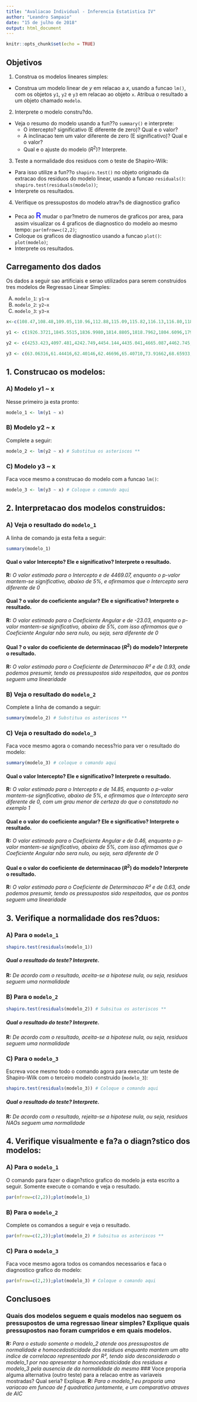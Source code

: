 ```yaml
---
title: "Avaliacao Individual - Inferencia Estatistica IV"
author: "Leandro Sampaio"
date: "15 de julho de 2018"
output: html_document
---
```


```r
knitr::opts_chunk$set(echo = TRUE)
```

## Objetivos

1. Construa os modelos lineares simples:
  - Construa um modelo linear de $y$ em relacao a $x$, usando a funcao `lm()`, com os objetos `y1`, `y2` e `y3` em relacao ao objeto `x`. Atribua o resultado a um objeto chamado `modelo`.

2. Interprete o modelo constru?do.
  - Veja o resumo do modelo usando a fun??o `summary()` e interprete:
    - O intercepto? significativo (E diferente de zero)? Qual e o valor?
    - A inclinacao tem um valor diferente de zero (E significativo)? Qual e o valor?
    - Qual e o ajuste do modelo ($R^2$)? Interprete.
    
3. Teste a normalidade dos residuos com o teste de Shapiro-Wilk:
  - Para isso utilize a fun??o `shapiro.test()` no objeto originado da extracao dos residuos do modelo linear, usando a funcao `residuals()`: `shapiro.test(residuals(modelo))`;
  - Interprete os resultados.
  
4. Verifique os pressupostos do modelo atrav?s de diagnostico grafico
  - Peca ao <span style="color:blue; font-size:22px">R</span> mudar o par?metro de numeros de graficos por area, para assim visualizar os 4 graficos de diagnostico do modelo ao mesmo tempo: `par(mfrow=c(2,2)`;
  - Coloque os graficos de diagnostico usando a funcao `plot()`: `plot(modelo)`;
  - Interprete os resultados.

## Carregamento dos dados

Os dados a seguir sao artificiais e serao utilizados para serem construidos tres modelos de Regressao Linear Simples:

A) `modelo_1`: `y1~x`
B) `modelo_2`: `y2~x`
C) `modelo_3`: `y3~x`

```r
x<-c(108.47,108.48,109.05,110.96,112.88,115.09,115.82,116.13,116.80,118.17,118.29,120.44,120.87,121.54,122.62,123.24,125.12,125.53,126.93,127.37,127.44,127.72,128.45,128.73,129.80,129.84,130.09,131.45,132.19,132.85,133.09,134.51,134.62,135.16,135.58,137.31,139.23,140.44,141.63,142.73,142.79,144.01,144.28,145.42,145.44,146.01,146.09,148.09,154.06,156.25)

y1 <- c(1926.3721,1845.5515,1836.9980,1814.8805,1818.7962,1804.6096,1799.2322,1831.1906,1785.4772,1816.7777,1724.7038,1672.9853,1686.6314,1757.8150,1657.6412,1564.5890,1598.9946,1723.5855,1542.1951,1598.8229,1559.7419,1571.9879,1526.9370,1404.5772,1483.3856,1585.6335,1441.7037,1609.2995,1533.9665,1365.9530,1517.2563,1236.0364,1496.6813,1362.1404,1440.2983,1309.6284,1249.1757,1255.1477,1183.9964,1171.6898,1203.4191,1146.1817,1187.4105,1030.8754,1077.6073,1125.5328,1091.1814,1013.9322,798.4727,759.3948)

y2 <- c(4253.423,4097.481,4242.749,4454.144,4435.041,4665.087,4462.745,4543.369,4344.700,4545.284,4514.208,4557.666,4683.720,4841.999,4814.493,4677.904,4703.944,4839.280,4658.370,4762.315,4863.913,5004.870,4789.697,4917.050,4960.285,4767.971,4887.572,4954.036,4916.751,5005.066,4943.923,5060.897,4951.924,4928.904,5290.459,4913.642,5108.266,5047.120,5202.368,5278.046,5149.564,5446.231,5386.824,5328.349,5193.366,5207.665,5474.012,5611.254,5469.710,5677.621)

y3 <- c(63.06316,61.44416,62.40146,62.46696,65.40710,73.91662,68.65933,79.84460,66.29297,68.79075,66.67182,72.32049,75.87358,70.13380,74.51058,69.67153,70.10120,80.35990,76.50786,72.05668,69.05673,75.02676,73.19806,75.10544,84.71027,74.82630,81.19418,72.50786,78.31355,77.92982,72.34656,80.75272,75.99446,77.68365,72.13723,72.79462,80.40959,81.88024,89.16389,80.91984,73.90764,80.15612,91.99874,76.81634,82.61463,84.67476,78.22375,82.27569,85.84750,87.58806)
```

## 1. Construcao os modelos:

### A) Modelo y1 ~ x
Nesse primeiro ja esta pronto:
```r
modelo_1 <- lm(y1 ~ x)
```

### B) Modelo y2 ~ x
Complete a seguir:
```r
modelo_2 <- lm(y2 ~ x) # Substitua os asteriscos **
```

### C) Modelo y3 ~ x
Faca voce mesmo a construcao do modelo com a funcao `lm()`:
```r
modelo_3 <- lm(y3 ~ x) # Coloque o comando aqui
```

## 2. Interpretacao dos modelos construidos:

### A) Veja o resultado do `modelo_1`
A linha de comando ja esta feita a seguir:
```r
summary(modelo_1)
```

#### Qual o valor Intercepto? Ele e significativo? Interprete o resultado.
**R:** *O valor estimado para o Intercepto e de 4469.07, enquanto o p-valor mantem-se significativo, abaixo de 5%, e afirmamos que o Intercepto sera diferente de 0*

#### Qual ? o valor do coeficiente angular? Ele e significativo? Interprete o resultado.
**R:** *O valor estimado para o Coeficiente Angular e de -23.03, enquanto o p-valor mantem-se significativo, abaixo de 5%, com isso afirmamos que o Coeficiente Angular não sera nulo, ou seja, sera diferente de 0*

#### Qual ? o valor do coeficiente de determinacao ($R^2$) do modelo? Interprete o resultado.
**R:** *O valor estimado para o Coeficiente de Determinacao R² e de 0.93, onde podemos presumir,  tendo os pressupostos sido respeitados, que os pontos seguem uma linearidade*

### B) Veja o resultado do `modelo_2`
Complete a linha de comando a seguir:
```r
summary(modelo_2) # Substitua os asteriscos **
```

### C) Veja o resultado do `modelo_3`
Faca voce mesmo agora o comando necess?rio para ver o resultado do modelo:
```r
summary(modelo_3) # coloque o comando aqui
```

#### Qual o valor Intercepto? Ele e significativo? Interprete o resultado.
**R:** *O valor estimado para o Intercepto e de 14.85, enquanto o p-valor mantem-se significativo, abaixo de 5%, e afirmamos que o Intercepto sera diferente de 0, com um grau menor de certeza do que o constatado no exemplo 1*

#### Qual e o valor do coeficiente angular? Ele e significativo? Interprete o resultado.
**R:** *O valor estimado para o Coeficiente Angular e de 0.46, enquanto o p-valor mantem-se significativo, abaixo de 5%, com isso afirmamos que o Coeficiente Angular não sera nulo, ou seja, sera diferente de 0*

#### Qual e o valor do coeficiente de determinacao ($R^2$) do modelo? Interprete o resultado.
**R:** *O valor estimado para o Coeficiente de Determinacao R² e de 0.63, onde podemos presumir, tendo os pressupostos sido respeitados, que os pontos seguem uma linearidade*

## 3. Verifique a normalidade dos res?duos:

### A) Para o `modelo_1` 

```r
shapiro.test(residuals(modelo_1))
```
##### Qual o resultado do teste? Interprete.
**R:** *De acordo com o resultado, aceita-se a hipotese nula, ou seja, residuos seguem uma normalidade*

### B) Para o `modelo_2` 
```r
shapiro.test(residuals(modelo_2)) # Subsitua os asteriscos **
```
##### Qual o resultado do teste? Interprete.
**R:** *De acordo com o resultado, aceita-se a hipotese nula, ou seja, residuos seguem uma normalidade*

### C) Para o `modelo_3` 
Escreva voce mesmo todo o comando agora para executar um teste de Shapiro-Wilk com o terceiro modelo construido (`modelo_3`):
```r
shapiro.test(residuals(modelo_3)) # Coloque o comando aqui
```
##### Qual o resultado do teste? Interprete.
**R:** *De acordo com o resultado, rejeita-se a hipotese nula, ou seja, residuos NAOs seguem uma normalidade*

## 4. Verifique visualmente e fa?a o diagn?stico dos modelos:

### A) Para o `modelo_1` 
O comando para fazer o diagn?stico grafico do modelo ja esta escrito a seguir. Somente execute o comando e veja o resultado.
```r
par(mfrow=c(2,2));plot(modelo_1)
```

### B) Para o `modelo_2` 
Complete os comandos a seguir e veja o resultado.
```r
par(mfrow=c(2,2));plot(modelo_2) # Subsitua os asteriscos **
```

### C) Para o `modelo_3` 
Faca voce mesmo agora todos os comandos necessarios e faca o diagnostico grafico do modelo:
```r
par(mfrow=c(2,2));plot(modelo_3) # Coloque o comando aqui
```

## Conclusoes
### Quais dos modelos seguem e quais modelos nao seguem os pressupostos de uma regressao linear simples? Explique quais pressupostos nao foram cumpridos e em quais modelos. 
**R:** *Para o estudo somente o modelo_2 atende aos pressupostos de normalidade e homocedasticidade dos residuos enquanto mantem um alto indice de correlacao representado por R², tendo sido desconsiderado o modelo_1 por nao apresentar a homocedasticidade dos residuos e modelo_3 pela ausencia de da normalidade do mesmo*
### Voce proporia alguma alternativa (outro teste) para a relacao entre as variaveis mostradas? Qual seria? Explique.
**R:** *Para o modelo_1 eu proporia uma variacao em funcao de f quadratica juntamente, e um comparativo atraves de AIC*